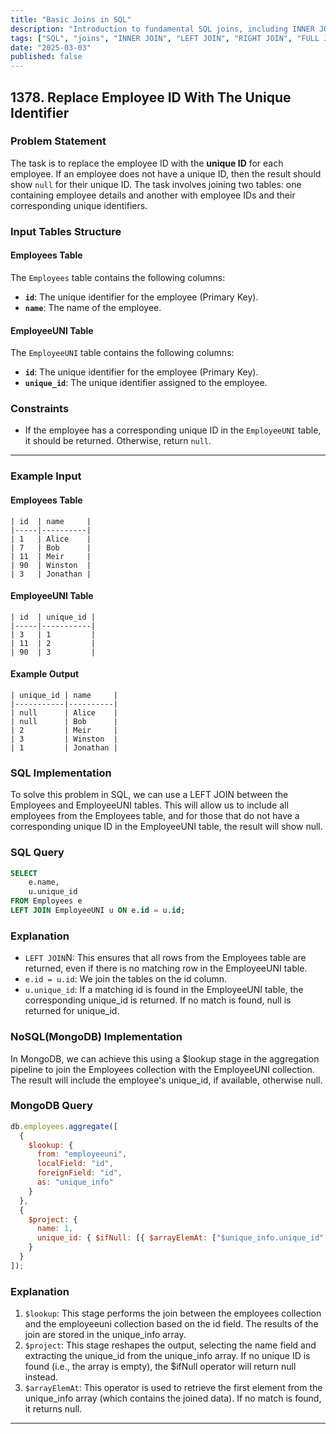 ```yaml
---
title: "Basic Joins in SQL"
description: "Introduction to fundamental SQL joins, including INNER JOIN, LEFT JOIN, RIGHT JOIN, and FULL JOIN, with examples and use cases."
tags: ["SQL", "joins", "INNER JOIN", "LEFT JOIN", "RIGHT JOIN", "FULL JOIN", "database"]
date: "2025-03-03"
published: false
---
```




## 1378. Replace Employee ID With The Unique Identifier


### Problem Statement

The task is to replace the employee ID with the **unique ID** for each employee. If an employee does not have a unique ID, then the result should show `null` for their unique ID. The task involves joining two tables: one containing employee details and another with employee IDs and their corresponding unique identifiers.

### Input Tables Structure

#### Employees Table

The `Employees` table contains the following columns:

- **`id`**: The unique identifier for the employee (Primary Key).
- **`name`**: The name of the employee.

#### EmployeeUNI Table

The `EmployeeUNI` table contains the following columns:

- **`id`**: The unique identifier for the employee (Primary Key).
- **`unique_id`**: The unique identifier assigned to the employee.

### Constraints

- If the employee has a corresponding unique ID in the `EmployeeUNI` table, it should be returned. Otherwise, return `null`.

---

### Example Input

#### Employees Table

```table
| id  | name     |
|-----|----------|
| 1   | Alice    |
| 7   | Bob      |
| 11  | Meir     |
| 90  | Winston  |
| 3   | Jonathan |
```


#### EmployeeUNI Table

```table
| id  | unique_id |
|-----|-----------|
| 3   | 1         |
| 11  | 2         |
| 90  | 3         |
```

#### Example Output

```table
| unique_id | name     |
|-----------|----------|
| null      | Alice    |
| null      | Bob      |
| 2         | Meir     |
| 3         | Winston  |
| 1         | Jonathan |
```

### SQL Implementation
To solve this problem in SQL, we can use a LEFT JOIN between the Employees and EmployeeUNI tables. This will allow us to include all employees from the Employees table, and for those that do not have a corresponding unique ID in the EmployeeUNI table, the result will show null.

### SQL Query

```sql
SELECT
    e.name,
    u.unique_id
FROM Employees e
LEFT JOIN EmployeeUNI u ON e.id = u.id;
```


### Explanation
- ``LEFT JOIN``N: This ensures that all rows from the Employees table are returned, even if there is no matching row in the EmployeeUNI table.
- ``e.id = u.id``: We join the tables on the id column.
- ``u.unique_id``: If a matching id is found in the EmployeeUNI table, the corresponding unique_id is returned. If no match is found, null is returned for unique_id.


### NoSQL(MongoDB) Implementation

In MongoDB, we can achieve this using a $lookup stage in the aggregation pipeline to join the Employees collection with the EmployeeUNI collection. The result will include the employee's unique_id, if available, otherwise null.

### MongoDB Query

```javascript
db.employees.aggregate([
  {
    $lookup: {
      from: "employeeuni",
      localField: "id",
      foreignField: "id",
      as: "unique_info"
    }
  },
  {
    $project: {
      name: 1,
      unique_id: { $ifNull: [{ $arrayElemAt: ["$unique_info.unique_id", 0] }, null] }
    }
  }
]);
```


### Explanation

1. ``$lookup``: This stage performs the join between the employees collection and the employeeuni collection based on the id field. The results of the join are stored in the unique_info array.
2. ``$project``: This stage reshapes the output, selecting the name field and extracting the unique_id from the unique_info array. If no unique ID is found (i.e., the array is empty), the $ifNull operator will return null instead.
3. ``$arrayElemAt``: This operator is used to retrieve the first element from the unique_info array (which contains the joined data). If no match is found, it returns null.

-----
